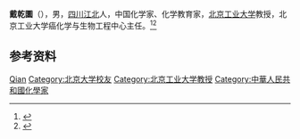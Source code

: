 {{noteTA
|1=zh-cn:戴乾圜;
}}
'''戴乾圜'''（{{bd|1929年|}}），男，[[四川|四川]][[江北县|江北]]人，中国化学家、化学教育家，[[北京工业大学|北京工业大学]]教授，北京工业大学癌化学与生物工程中心主任。<ref>{{Cite book|title=中华当代文化名人大辞典|author=张品兴, 殷登祥, 陈有进等主编|publisher=中国广播电视出版社|year=1992|isbn=9787504315137|location=北京|pages=}}</ref><ref>{{Cite book|title=二十世纪中国名人辞典|author=蔡开松, 于信凤主编; 曾卓明, 周溯源, 赵书刚副主编|publisher=辽宁人民出版社|year=1991|isbn=|location=沈阳|pages=}}</ref>

== 参考资料 ==
{{reflist}}

{{中国人物小作品}}

{{Authority control}}
{{DEFAULTSORT:Dai戴}}
[[Category:戴姓|Qian]]
[[Category:北京大学校友|Category:北京大学校友]]
[[Category:北京工业大学教授|Category:北京工业大学教授]]
[[Category:中華人民共和國化學家|Category:中華人民共和國化學家]]